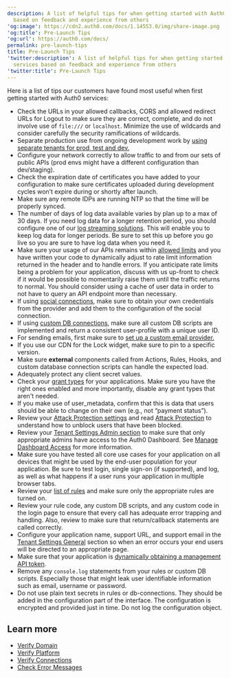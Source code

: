 ```yaml
---
description: A list of helpful tips for when getting started with Auth0 services
  based on feedback and experience from others
'og:image': https://cdn2.auth0.com/docs/1.14553.0/img/share-image.png
'og:title': Pre-Launch Tips
'og:url': https://auth0.com/docs/
permalink: pre-launch-tips
title: Pre-Launch Tips
'twitter:description': A list of helpful tips for when getting started with Auth0
  services based on feedback and experience from others
'twitter:title': Pre-Launch Tips
---
```

Here is a list of tips our customers have found most useful when first getting started with Auth0 services:

* Check the URLs in your allowed callbacks, CORS and allowed redirect URLs for Logout to make sure they are correct, complete, and do not involve use of `file:///` or `localhost`. Minimize the use of wildcards and consider carefully the security ramifications of wildcards.
* Separate production use from ongoing development work by [using separate tenants for prod, test and dev.](/docs/get-started/auth0-overview/create-tenants/set-up-multiple-environments)
* Configure your network correctly to allow traffic to and from our sets of public APIs (prod envs might have a different configuration than dev/staging).
* Check the expiration date of certificates you have added to your configuration to make sure certificates uploaded during development cycles won’t expire during or shortly after launch.
* Make sure any remote <Tooltip tip="Identity Provider (IdP): Service that stores and manages digital identities." cta="View Glossary" href="/docs/glossary?term=IDPs">IDPs</Tooltip> are running NTP so that the time will be properly synced.
* The number of days of log data available varies by plan up to a max of 30 days. If you need log data for a longer retention period, you should configure one of our [log streaming solutions](https://marketplace.auth0.com/features/log-streaming). This will enable you to keep log data for longer periods. Be sure to set this up before you go live so you are sure to have log data when you need it.
* Make sure your usage of our APIs remains within [allowed limits](/docs/troubleshoot/customer-support/operational-policies/rate-limit-policy) and you have written your code to dynamically adjust to rate limit information returned in the header and to handle errors. If you anticipate rate limits being a problem for your application, discuss with us up-front to check if it would be possible to momentarily raise them until the traffic returns to normal. You should consider using a cache of user data in order to not have to query an API endpoint more than necessary.
* If using [social connections](/docs/authenticate/identity-providers), make sure to obtain your own credentials from the provider and add them to the configuration of the social connection.
* If using [custom DB connections](/docs/authenticate/database-connections/custom-db), make sure all custom DB scripts are implemented and return a consistent user-profile with a unique user ID.
* For sending emails, first make sure to [set up a custom email provider.](/docs/customize/email/smtp-email-providers)
* If you use our CDN for the Lock widget, make sure to pin to a specific version.
* Make sure **external** components called from Actions, Rules, Hooks, and custom database connection scripts can handle the expected load.
* Adequately protect any <Tooltip tip="Client Secret: Secret used by a client (application) to authenticate with the Authorization Server; it should be known to only the client and the Authorization Server and must be sufficiently random to not be guessable." cta="View Glossary" href="/docs/glossary?term=client+secret">client secret</Tooltip> values.
* Check your [grant types](/docs/get-started/applications/application-grant-types) for your applications. Make sure you have the right ones enabled and more importantly, disable any grant types that aren't needed.
* If you make use of user_metadata, confirm that this is data that users should be able to change on their own (e.g., not “payment status”).
* Review your [Attack Protection settings](https://manage.auth0.com/#/security/attack-protection) and read [Attack Protection](/docs/secure/attack-protection) to understand how to unblock users that have been blocked.
* Review your [Tenant Settings Admin section](https://manage.auth0.com/#/tenant/admins) to make sure that only appropriate admins have access to the <Tooltip tip="Auth0 Dashboard: Auth0's main product to configure your services." cta="View Glossary" href="/docs/glossary?term=Auth0+Dashboard">Auth0 Dashboard</Tooltip>. See [Manage Dashboard Access](/docs/get-started/manage-dashboard-access) for more information.
* Make sure you have tested all core use cases for your application on all devices that might be used by the end-user population for your application. Be sure to test login, <Tooltip tip="Single Sign-On (SSO): Service that, after a user logs into one applicaton, automatically logs that user in to other applications." cta="View Glossary" href="/docs/glossary?term=single+sign-on">single sign-on</Tooltip> (if supported), and log, as well as what happens if a user runs your application in multiple browser tabs.
* Review your [list of rules](https://manage.auth0.com/#/rules) and make sure only the appropriate rules are turned on.
* Review your rule code, any custom DB scripts, and any custom code in the login page to ensure that every call has adequate error trapping and handling. Also, review to make sure that return/callback statements are called correctly.
* Configure your application name, support URL, and support email in the [Tenant Settings General](https://manage.auth0.com/#/tenant) section so when an error occurs your end users will be directed to an appropriate page.
* Make sure that your application is [dynamically obtaining a management API token](/docs/secure/tokens/access-tokens/management-api-access-tokens).
* Remove any `console.log` statements from your rules or custom DB scripts. Especially those that might leak user identifiable information such as email, username or password.
* Do not use plain text secrets in rules or db-connections. They should be added in the configuration part of the interface. The configuration is encrypted and provided just in time. Do not log the configuration object.

## Learn more

* [Verify Domain](/docs/troubleshoot/basic-issues/verify-domain)
* [Verify Platform](/docs/troubleshoot/basic-issues/verify-platform)
* [Verify Connections](/docs/troubleshoot/basic-issues/verify-connections)
* [Check Error Messages](/docs/troubleshoot/basic-issues/check-error-messages)